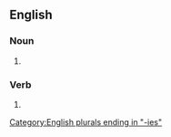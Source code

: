 ==English==

===Noun===
{{head|en|noun form}}

# {{plural of|epoxy|lang=en}}

===Verb===
{{head|en|verb form}}

# {{en-third-person singular of|epoxy}}

[[Category:English plurals ending in "-ies"]]